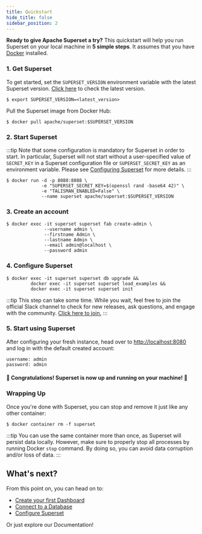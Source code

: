 ```yaml
---
title: Quickstart
hide_title: false
sidebar_position: 2
---
```


**Ready to give Apache Superset a try?** This quickstart will help you run Superset on your local machine in
**5 simple steps**. It assumes that you have [Docker](https://www.docker.com) installed.

### 1. Get Superset
To get started, set the `SUPERSET_VERSION` environment variable with the latest Superset version.
[Click here](https://github.com/apache/superset/releases) to check the latest version.

```
$ export SUPERSET_VERSION=<latest_version>
```

Pull the Superset image from Docker Hub:

```
$ docker pull apache/superset:$SUPERSET_VERSION
```

### 2. Start Superset
:::tip
Note that some configuration is mandatory for Superset in order to start. In particular, Superset will not start without
a user-specified value of `SECRET_KEY` in a Superset configuration file or `SUPERSET_SECRET_KEY` as an environment variable.
Please see [Configuring Superset](https://superset.apache.org/docs/installation/configuring-superset/) for more details.
:::
```
$ docker run -d -p 8080:8088 \
             -e "SUPERSET_SECRET_KEY=$(openssl rand -base64 42)" \
             -e "TALISMAN_ENABLED=False" \
             --name superset apache/superset:$SUPERSET_VERSION
```

### 3. Create an account
```
$ docker exec -it superset superset fab create-admin \
              --username admin \
              --firstname Admin \
              --lastname Admin \
              --email admin@localhost \
              --password admin
```

### 4. Configure Superset
```
$ docker exec -it superset superset db upgrade &&
         docker exec -it superset superset load_examples &&
         docker exec -it superset superset init
```
:::tip
This step can take some time. While you wait, feel free to join the official Slack channel to check for new releases,
ask questions, and engage with the community.
[Click here to join.](https://apache-superset.slack.com/join/shared_invite/zt-26ol9ge4y-kzUnSo9inRepOay0ufBTsA#/shared-invite/email)
:::

### 5. Start using Superset
After configuring your fresh instance, head over to [http://localhost:8080](http://localhost:8080) and
log in with the default created account:
```
username: admin
password: admin
```

#### 🎉 Congratulations! Superset is now up and running on your machine! 🎉

### Wrapping Up
Once you're done with Superset, you can stop and remove it just like any other container:
```
$ docker container rm -f superset
```
:::tip
You can use the same container more than once, as Superset will persist data locally. However, make sure to properly stop all
processes by running Docker `stop` command. By doing so, you can avoid data corruption and/or loss of data.
:::

## What's next?

From this point on, you can head on to:
- [Create your first Dashboard](https://superset.apache.org/docs/creating-charts-dashboards/creating-your-first-dashboard)
- [Connect to a Database](https://superset.apache.org/docs/databases/installing-database-drivers)
- [Configure Superset](https://superset.apache.org/docs/installation/configuring-superset/)

Or just explore our Documentation!
